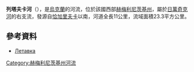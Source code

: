 '''列塔夫卡河'''（{{lang-uk|Летавка}}），是[[烏克蘭|烏克蘭]]的河流，位於該國西部[[赫梅利尼茨基州|赫梅利尼茨基州]]，屬於[[日萬奇克河|日萬奇克河]]的右支流，發源自[[恰加里夫卡|恰加里夫卡]]以南，河道全長11公里，流域面積23.3平方公里。

==參考資料==
*[https://web.archive.org/web/20160324180453/http://vodgosp.km.ua/water-resources.php Летавка]

{{DEFAULTSORT:Летавка}}
[[Category:赫梅利尼茨基州河流|Category:赫梅利尼茨基州河流]]


{{Ukraine-river-stub}}